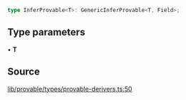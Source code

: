 ```ts
type InferProvable<T>: GenericInferProvable<T, Field>;
```

## Type parameters

• **T**

## Source

[lib/provable/types/provable-derivers.ts:50](https://github.com/o1-labs/o1js/blob/main/src/lib/provable/types/provable-derivers.ts#L50)
